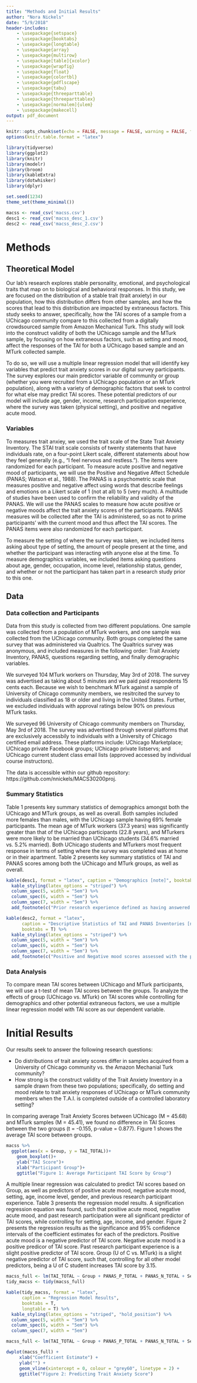 ```yaml
---
title: "Methods and Initial Results"
author: "Nora Nickels"
date: "5/9/2018"
header-includes:
    - \usepackage{setspace}
    - \usepackage{booktabs}
    - \usepackage{longtable}
    - \usepackage{array}
    - \usepackage{multirow}
    - \usepackage[table]{xcolor}
    - \usepackage{wrapfig}
    - \usepackage{float}
    - \usepackage{colortbl}
    - \usepackage{pdflscape}
    - \usepackage{tabu}
    - \usepackage{threeparttable}
    - \usepackage{threeparttablex}
    - \usepackage[normalem]{ulem}
    - \usepackage{makecell}
output: pdf_document
---
```

\doublespacing
```r

knitr::opts_chunk$set(echo = FALSE, message = FALSE, warning = FALSE, fig.width=8, fig.height=6)
options(knitr.table.format = "latex")

library(tidyverse)
library(ggplot2)
library(knitr) 
library(modelr)
library(broom)
library(kableExtra)
library(dotwhisker)
library(dplyr)

set.seed(1234)
theme_set(theme_minimal())

macss <- read_csv('macss.csv')
desc1 <- read_csv('macss_desc_1.csv')
desc2 <- read_csv('macss_desc_2.csv')
```

# Methods

## Theoretical Model

Our lab's research explores stable personality, emotional, and psychological traits that map on to biological and behavioral responses. In this study, we are focused on the distribution of a stable trait (trait anxiety) in our population, how this distribution differs from other samples, and how the scores that lead to this distribution are impacted by extraneous factors. This study seeks to answer, specifically, how the TAI scores of a sample from a UChicago community compare to this collected from a digitally crowdsourced sample from Amazon Mechanical Turk. This study will look into the construct validity of both the UChicago sample and the MTurk sample, by focusing on how extraneous factors, such as setting and mood, affect the responses of the TAI for both a UChicago based sample and an MTurk collected sample. 

To do so, we will use a multiple linear regression model that will identify key variables that predict trait anxiety scores in our digital survey participants. The survey explores our main predictor variable of community or group (whether you were recruited from a UChicago population or an MTurk population), along with a variety of demographic factors that seek to control for what else may predict TAI scores. These potential predictors of our model will include age, gender, income, research participation experience, where the survey was taken (physical setting), and positive and negative acute mood. 

### Variables

To measures trait anxiey, we used the trait scale of the State Trait Anxiety Inventory. The STAI trait scale consists of twenty statements that have individuals rate, on a four-point Likert scale, different statements about how they feel generally (e.g., "I feel nervous and restless."). The items were randomized for each participant. To measure acute positive and negative mood of participants, we will use the Positive and Negative Affect Schedule (PANAS; Watson et al., 1988). The PANAS is a psychometric scale that measures positive and negative affect using words that describe feelings and emotions on a Likert scale of 1 (not at all) to 5 (very much). A multitude of studies have been used to confirm the reliability and validity of the PANAS. We will use the PANAS scales to measure how acute positive or negative moods affect the trait anxiety scores of the participants. PANAS measures will be collected after the TAI is administered, so as not to prime participants' with the current mood and thus affect the TAI scores. The PANAS items were also randomized for each participant.

To measure the setting of where the survey was taken, we included items asking about type of setting, the amount of people present at the time, and whether the participant was interacting wtih anyone else at the time. To measure demographics variables, we included items asking questions about age, gender, occupation, income level, relationship status, gender, and whether or not the participant has taken part in a research study prior to this one. 

## Data

### Data collection and Participants

Data from this study is collected from two different populations. One sample was collected from a population of MTurk workers, and one sample was collected from the UChicago community. Both groups completed the same survey that was administered via Qualtrics. The Qualtrics survey was anonymous, and included measures in the following order: Trait Anxiety Inventory, PANAS, questions regarding setting, and finally demographic variables. 

We surveyed 104 MTurk workers on Thursday, May 3rd of 2018. The survey was advertised as taking about 5 minutes and we paid paid respondents 15 cents each. Because we wish to benchmark MTurk against a sample of University of Chicago community members, we resitrcited the survey to individuals classified as 18 or older and living in the United States. Further, we excluded individuals with approval ratings below 90% on previous MTurk tasks. 

We surveyed 96 University of Chicago community members on Thursday, May 3rd of 2018. The survey was advertised through several platforms that are exclusively accessbily to individuals with a University of Chicago certified email address. These platforms include: UChicago Marketplace; UChicago private Facebook groups; UChicago private listservs; and UChicago current student class email lists (approved accessed by individual course instructors).

The data is accessible within our github repository: https://github.com/nnickels/MACS30200proj.

### Summary Statistics

Table 1 presents key summary statistics of demographics amongst both the UChicago and MTurk groups, as well as overall. Both samples included more females than males, with the UChicago sample having 69% female participants. The mean age of MTurk workers (37.3 years) was significantly greater than that of the UChicago participants (22.8 years), and MTurkers were more likely to be married than UChicago students (34.6% married vs. 5.2% married). Both UChicago students and MTurkers most frequent response in terms of setting where the survey was completed was at home or in their apartment. Table 2 presents key summary statistics of TAI and PANAS scores among both the UChicago and MTurk groups, as well as overall. 

```r

kable(desc1, format = "latex", caption = "Demographics [note]", booktabs = T) %>%
  kable_styling(latex_options = "striped") %>%
  column_spec(5, width = "5em") %>%
  column_spec(6, width = "5em") %>%
  column_spec(7, width = "5em") %>%
  add_footnote(c("Prior research experience defined as having answered yes to participanting in a research study previously."))

```

```r

kable(desc2, format = "latex", 
      caption = "Descriptive Statistics of TAI and PANAS Inventories [note]",
      booktabs = T) %>%
  kable_styling(latex_options = "striped") %>%
  column_spec(5, width = "5em") %>%
  column_spec(6, width = "5em") %>%
  column_spec(7, width = "5em") %>%
  add_footnote(c("Positive and Negative mood scores assessed with the positive and negative scales of the PANAS. TAI Total scores calculated from the Trait scale of the STAI."))

```


### Data Analysis

To compare mean TAI scores between UChicago and MTurk participants, we will use a t-test of mean TAI scores between the groups. To analyze the effects of group (UChicago vs. MTurk) on TAI scores while controlling for demographics and other potential extraneous factors, we use a multiple linear regression model with TAI score as our dependent variable. 

# Initial Results

Our results seek to answer the following research questions:

* Do distributions of trait anxiety scores differ in samples acquired from a University of Chicago community vs. the Amazon Mechanial Turk community?
* How strong is the construct validity of the Trait Anxiety Inventory in a sample drawn from these two populations; specifically, do setting and mood relate to trait anxiety responses of UChicago or MTurk community members when the T.A.I. is completed outside of a controlled laboratory setting?

In comparing average Trait Anxiety Scores between UChicago (M =  45.68) and MTurk samples (M = 45.41), we found no difference in TAI Scores between the two groups (t = -0.155, p-value = 0.877). Figure 1 shows the average TAI score between groups. 

```r

macss %>%
  ggplot(aes(x = Group, y = TAI_TOTAL))+
    geom_boxplot()+
    ylab("TAI Score")+
    xlab("Participant Group")+
    ggtitle("Figure 1: Average Participant TAI Score by Group")

```

A multiple linear regression was calculated to predict TAI scores based on Group, as well as predictors of positive acute mood, negative acute mood, setting, age, income level, gender, and previous research participant experience. Table 3 presents the regression model results. A signification regression equation was found, such that positive acute mood, negative acute mood, and past research participation were all significant predictor of TAI scores, while controlling for setting, age, income, and gender. Figure 2 presents the regression results as the significance and 95% confidence intervals of the coefficient estimates for each of the predictors. Positive acute mood is a negative predictor of TAI score. Negative acute mood is a positive predicor of TAI score. Past research participant experience is a slight positive predictor of TAI score. Group (U of C vs. MTurk) is a slight negative predictor of TAI score, such that, controlling for all other model predictors, being a U of C student increases TAI score by 3.15. 

```r

macss_full <- lm(TAI_TOTAL ~ Group + PANAS_P_TOTAL + PANAS_N_TOTAL + Setting + Age + Income + Gender + Research, data = macss)
tidy_macss <- tidy(macss_full)

kable(tidy_macss, format = "latex", 
      caption = "Regression Model Results",
      booktabs = T,
      longtable = T) %>%
  kable_styling(latex_options = "striped", "hold_position") %>%
  column_spec(5, width = "5em") %>%
  column_spec(6, width = "5em") %>%
  column_spec(7, width = "5em")

```




```r

macss_full <- lm(TAI_TOTAL ~ Group + PANAS_P_TOTAL + PANAS_N_TOTAL + Setting + Age + Income + Gender + Research, data = macss)

dwplot(macss_full) +
     xlab("Coefficient Estimate") + 
     ylab("") +
     geom_vline(xintercept = 0, colour = "grey60", linetype = 2) +
     ggtitle("Figure 2: Predicting Trait Anxiety Score")

```